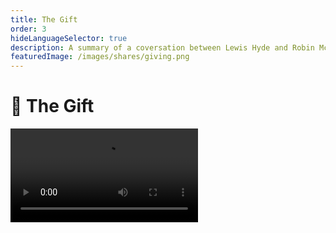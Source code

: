 ```yaml
---
title: The Gift
order: 3
hideLanguageSelector: true
description: A summary of a coversation between Lewis Hyde and Robin McKenna on The Gift as a phenomena and how we might use traditional interpretations in order to co-create more communal modern spaces based on ancient forms of exchange and relationship.
featuredImage: /images/shares/giving.png
---
```


# 🎁 The Gift

<Video src="https://www.youtube-nocookie.com/embed/Kk2JVP-HKI8?start=240" />

> One of the tragedies of modern life occurs when people go into aboriginal communities where 
there is a lively gift exchange and say, 'You know, logically, you could turn this into a 
commercial economy. If you just sold these things to one another, it would have the same 
effect." This destroys the community.

Perhaps we can reverse the above by building tools which allow us to present the commercial 
economy with the same dictum: "You know, logically, you could turn this into a gift economy. 
If you program reciprocal loops and recursive incentives, it would have the same effect," 
thereby discovering again what was [old community in new form](/learn/module-0/conversation/#old-gifts-anew)...

### How does this fit into Kernel?

There are many types of transactional exchange humans can enter into, and nearly all of them 
are required in a fully functional and healthy society. This talk has been selected because 
Lewis Hyde provides a balanced perspective on the place and importance of gift exchange within 
an economy, emphasizing the kinds of work and contexts in which it is most appropriate.

It should help you understand that this is not an idealistic module: it 
is [again a question of trade-offs](/learn/module-0/play-of-pattern/). The argument is not 
that we should abandon any kind of economic activity other than gift-giving; simply that gifts 
are the opposite extreme from purely commercial transactions and that we need to think carefully 
about where on the spectrum of possibility between our work best fits.

<Flash>

<Card>

Q: A healthy society requires what kind of economy: market or gift?

A: Both!

</Card>

</Flash>

## Brief

> I had been introduced to the anthropology of gift exchange as a kind of economy and it struck 
me almost immediately that this was a language which could be used to talk about the situation 
of creative artists.

Hyde talks about his own biography and the notion that poetry, in particular, might have a 
different economy and the series of [questions](/learn/module-2/better-questions) this led 
him to:

<Process>

Why don't creative artists earn a living the way lawyers, doctors and computer scientists do?

Why do many artists feel a barrier between their work and the commercial world?

The anthropology suggests that there is an ethic, and therefore a set of obligations, which 
come with a gift. So, if you are a gifted person and are born with talents that are clearly 
not just created by your own efforts, but have been endowed upon you, are there obligations 
that come with that, and things that you're supposed to do with your gift?

Do communities have obligations to people who have been gifted in one way or another?

</Process>

### Connection, Circulation, Spirit

Hyde set out to read the anthropology, and many fairy tales and folk stories, about gift 
exchange. He came to three conclusions about gift-giving which differentiate it from market 
exchange.

<Process>

Gift giving **creates a connection** between [giver and receiver](/learn/module-7/giving/#receiving-gracefully). Gifts induce gratitude, 
and a consequent obligation towards relationship. This is the **cardinal difference** between 
gift and market exchange: part of the *great virtue of the marketplace is that there is no 
enduring connection*. Lewis gives as an example his travel to this presentation: his very 
mobility is enabled as a result of the _lack of relationships_ he needs to form. Gift exchange 
does not allow us to participate in this disconnected fashion. "This is a useful way to begin 
to think about the commerce of the creative spirit."

Gift exchange traditionally has much **wider circulations** than just that passed between 
two individuals, especially when gifts are given anonymously. Hyde quotes an Indian story of 
two women who decide to dispense with their alms-giving duties by only giving gifts to each 
other and who are consequently reincarnated as two wells with poisonous water. Another example 
is Thomas Hutchinson's phrase "Indian givers", arising from Puritan encounters with Native 
Americans who had a **different sense of what property is.** For these people, when you gave 
someone something, it wasn't theirs to keep: they had to pass it on. This perplexed the 
Puritans and so the phrase has come to mean someone who is insincere about gift-giving, but 
it *clearly means the opposite*: someone who understands the actual ethic of gift-giving, 
which is that **gifts flow through you, they are not yours to own**. You are their custodian. 
In fact, one functional definition of community is "a place where gift exchange can operate".

When property circulates as a gift, it **increases in value**, or it bestows **liveliness**. 
"There is some sense of increase, or of *something gaining life* as it circulates." Hyde talks 
about the fairy tale trope of being given seemingly worthless objects while traveling through 
the <Link to="https://youtu.be/GxVaxOco7kg?t=4307" >Land of Fairie</Link>, only to 
wake up the next morning and see that they are gold. "What seemed worthless in one community 
and state, turns out to be valuable in another community and state." The folktales tell of two 
responses: there are those who try to go back and get more, or figure out the price and cash 
in; and there are those who give the gift on. For the person who begins to count, to reckon 
the value of the gift; it turns back into ashes. For the other person, life becomes more lively. 
"There's a kind of trans-substantiation, or morality, implied in how you treat a gift." 
Like [Graeber](/learn/module-2/debt/#communal-credit), Hyde tells a Maori story in which the 
bounty of the forest from which you gather food is assumed to be a gift from nature and you 
must give part of it back to the forest, which is called "**feeding the spirit of the gift**. 
If you feed the spirit, all will stay lively and in motion".

</Process>

<Flash>

<Card>

Q: Gift-giving creates a \_\_\_\_\_\_\_\_\_\_ between giver and receiver.

A: Connection

</Card>

<Card>

Q: It has a wider \_\_\_\_\_\_\_\_\_\_\_ than just two individuals.

A: Circulation

</Card>

<Card>

Q: As property circulates in the form of gifts, it increases in value. That is, gift-giving bestows \_\_\_\_\_\_\_\_\_\_.

A: Liveliness

</Card>

<Card>

Q: Despite the Puritans' confusion, what is the actual ethic of gift-giving?

A: Gifts flow through you, they are not yours to own.

</Card>

</Flash>

### Poetic Gifts to Posterity

> There are poets whose lives matter to me; the fact that there are poets who have 
**given their life** to poetry matters to me; the fact that their work had entered my life was 
important and I felt gratitude towards these people for giving their lives to the work. 
Gratitude is a sign that, at some level, a gift has been given and received.

Many poets talk in this way about their practice. Eugenio Montale wrote in an essay about Dante:

> True poetry is always in the nature of a gift, in that it presupposes the dignity of its recipient.

Czeslaw Milosz wrote an essay about the different kinds of love described in Greek, in 
particular one type which is not often remembered: **storge**. This word denotes a tender care 
or affection uniting parents and children, and perhaps some teachers and their pupils. Milosz writes

> It is also not impossible that storge may be applied to the relationship between a poet and 
a generation of readers to come. Beneath the ambition to perfect one's art, without hope of 
being rewarded by contemporaries, lurks a magnanimity of gift-offering to posterity.

The idea that your work is not confined to the present moment and that you're working for some 
kind of larger, human world is wonderfully motivating. Lewis mentions a story about Bob Dylan 
from "<Link to="https://www.goodreads.com/book/show/7800891-common-as-air" >Common As Air</Link>", 
his book about about creative cultural commons which we all co-own. When Dylan was 18, he was 
introduced by a friend to Woody Guthrie, who he quickly learnt to imitate perfectly. Dylan says:

> "Listening to Guthrie made me feel more like myself than ever before."   

> This is a perplexing statement, because [what is the self](/learn/module-4/self-enquiry) 
such that a young person would feel *like himself* in the presence of somebody else's art? 
It's as if that self is already present, but isn't brought to the surface until the art of 
some previous generation precipitates it [...] There is a feeling that there is a 
common <Link to="https://www.youtube.com/watch?v=Oohg3LZd898&t=1344s">Self</Link>, 
that the hyper-individualism we live with today is not a full enough story to explain how an 
artist becomes an artist and comes to practice with his or her gifts.

<Flash>

<Card>

Q: What is the fundamental sign that a gift has been given **and received**?

A: Gratitude.

</Card>

<Card>

Q: Giving a gift presupposes the \_\_\_\_\_\_\_ of its recipient. 

A: dignity.

</Card>

</Flash>

### Anonymous and Lively

Hyde continues this theme with a story about Pablo Neruda, who - as a boy - was gifted a 
unique toy sheep anonymously, through a hole in the fence. He responded with his most precious 
possession: a pine cone. Years later, he would write these haunting words:

> To feel the affection that comes from those unknown to us, who are watching over our sleep 
and our solitude, over our dangers and our weaknesses: that is something still greater and 
more beautiful because it widens out the boundaries of our being and unites all living things.

> This exchange brought home to me, for the first time, a precious idea: that all humanity is 
somehow together. It won't surprise you, then, that I have attempted to give something resiny, 
earth-like and fragrant - something like a pine cone - in exchange for human brotherhood [...]

> This small and mysterious exchange of gifts remained deep inside me, deep and indestructible, 
giving my poetry light.

This points to a particular category of gift-exchange: the anonymous one. Often we know who has 
given us a gift, so we have a directed sense of gratitude. Anonymity [widens the field](https://www.brainpickings.org/2019/07/07/the-spell-of-the-sensuous-david-abram/) within 
which gifts operate, because if there is no obligation for reciprocity, how do you best respond? 

> 💡 Gifts from beyond your sphere of influence can be given back beyond your sphere of influence.

<Flash>

<Card>

Q: Anonymous gifts must be given back to whom?

A: The more-than-human world.

</Card>

</Flash>

In almost all traditional gift-giving practices - as seen with the Maori practice of 'feeding 
the spirit of the gift' - the ultimate sphere of gift-giving is the bounty of nature herself, 
with regards to whom we all stand as recipients. In order to maintain and increase the value 
of the gifts we receive, we must treat them as gifts and give them on so that they remain 
*lively*. This is directly applicable to creative artists. May Sarton wrote:

> There is only one real deprivation, and that is not to be able to give one's gift to whom 
one loves the most. The gift turned inward, unable to be given, becomes a heavy burden, even 
sometimes a kind of poison. It is as though the flow of life were backed up.

Hyde also quotes the famous book *<Link to="https://www.goodreads.com/book/show/35476.Black_Elk_Speaks" >Black Elk Speaks</Link>*, 
which begins with dedication that illustrates how whatever wisdom Black Elk has **is not his**, 
and that - if you find it in his book - it is there to be given back to his ancestors.

> What is good in this book is given back to the six grandfathers.

This dedicated way of living contains a description of people who are "living the spirit of 
the gift", not trying to capitalize upon it, or bring it into the ego and claim it for their 
own. However, it is important to note that both are options and there is a negative side to 
gift-giving which can uphold oppressive structures and solidify - for instance - patriarchal 
power.

<Flash>

<Card>

Q: Feeding the spirit of the gift and giving it on ensures that it remains \_\_\_\_\_\_.

A: lively.

</Card>

</Flash>

### Tricky Trades

Hyde recalls *The Homeric Hymn to Hermes*, the original trickster, in which the key moment 
occurs when Hermes - having stolen Apollo's cattle, and being admonished by his mother - makes 
the point that if Zeus won't give him his due as an Olympian, he will steal it. All gift 
exchange communities are somewhat insular and, if you're excluded, your only practical option 
is to steal what you need. The key question is thus: *how does the outsider find a way in*?

There is another ancient Greek term which can help us here: the **hermion**, or gift of Hermes. 
It is the lucky find, the accident, the thing you stumble upon. It is the crossroads moment 
where two paths come together and, if you have the wit, you can make a work of art out of the 
accidental find. This is why cultivating serendipitous
, <Link to="https://www.brainpickings.org/2017/03/09/atom-and-archetype-pauli-jung/" >synchronous spaces</Link> is so important: they allow more and more outsiders to join the community of circulating gift exchange without resorting to theft.

<Flash>

<Card>

Q: By cultivating synchronous spaces with the [great gift of our time](/learn/module-7/scale-ability), we can find increasingly lucky ways to bring outsiders in and grow the \_\_\_\_\_\_\_\_\_ of circulating gift exchange.

A: community.

</Card>

</Flash>

### What Can We Do With All This?

> Just to become conscious of gift exchange is useful. To know that there is a spirit of the 
gift. To know there is a distinction between the 'connecting world' and the world that 
differentiates between people, and that we can choose to honour this spirit or not. To know we 
might have the kind of artistic practice which can initiate transformations in the soul; that 
can give us a taste of mystery and wilderness; that can help us bear our suffering; that can 
put us in touch with a kind of fertility which is not exhausted by using it up and that offers 
us a sense of an inhabitable world in which we have solidarity with what we take to be the 
source of our gifts.

> **To be conscious of this makes a difference**.

I will go a step further than Hyde: to ask what can be done with a gift and the knowledge of 
how it operates is to apply an alienating and utilitarian framework to something indigenous 
and [illegible](/learn/module-4/consensus/#legibility). It reminds me of Muriel Rukeyser:

> But there is one kind of knowledge — infinitely precious, time-resistant more than monuments, 
here to be passed between the generations in any way it may be: never to be used. And that is 
poetry.

or Steve Biko:

> A visitor to someone’s house is always met with the question ‘What can I do for you?’. This 
attitude to see people not as themselves but as agents for some particular function is foreign 
to us. We are not a suspicious race. We believe in the inherent goodness of man. We enjoy man 
for himself. We regard our living together not as an unfortunate mishap warranting endless 
competition among us but as a deliberate act of God to make us a community of brothers and 
sisters jointly involved in the quest for composite answers to the varied problems of life.

<Flash>

<Card>

Q: All Lewis Hyde is really asking us to do is to be what of gift exchange?

A: Conscious.

</Card>

</Flash>

### One Last Link

Gift-giving extends deeply into both history and the human psyche. If you enjoyed this talk, 
you can find perhaps the ultimate exposition on this particular issue in The Diamond Sutra:

> And again, O Subhûti, a Bodhisattva should in such wise give his gift for the benefit of all 
beings. And why? Because, O Subhûti, [the idea](/learn/module-1/meaning/#the-heart-of-it) of 
a being is no-idea. And those who are thus spoken of by the Tathâgata as all beings are indeed 
no-beings.

<InfoBlock>

<Box>

**The Diamond Cutter**

![The Diamond Cutter](/images/ethereum.png)

<Aligner center>
<Button to="https://www.sacred-texts.com/bud/sbe49/sbe4929.htm">
    Read
</Button>
</Aligner>

</Box>

</InfoBlock>

<Aligner center>
<Image alt="Giving" src="/images/mod7-img/giving_dana_paramita.png" />
</Aligner>
